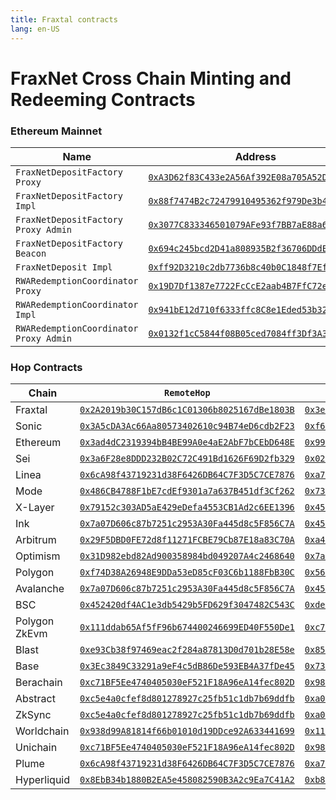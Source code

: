 ```yaml
---
title: Fraxtal contracts
lang: en-US
---
```



# FraxNet Cross Chain Minting and Redeeming Contracts

### Ethereum Mainnet

| Name                                   | Address                                                                                                                 |
| -------------------------------------- | ----------------------------------------------------------------------------------------------------------------------- |
| `FraxNetDepositFactory Proxy`          | [`0xA3D62f83C433e2A56Af392E08a705A52DEd63696`](https://etherscan.io/address/0xA3D62f83C433e2A56Af392E08a705A52DEd63696) |
| `FraxNetDepositFactory Impl`           | [`0x88f7474B2c72479910495362f979De3b4CBcFBb4`](https://etherscan.io/address/0x88f7474B2c72479910495362f979De3b4CBcFBb4) |
| `FraxNetDepositFactory Proxy Admin`    | [`0x3077C833346501079AFe93f7BB7aE88a6fBbC1f5`](https://etherscan.io/address/0x3077C833346501079AFe93f7BB7aE88a6fBbC1f5) |
| `FraxNetDepositFactory Beacon`         | [`0x694c245bcd2D41a808935B2f36706DDdECF1BF81`](https://etherscan.io/address/0x694c245bcd2D41a808935B2f36706DDdECF1BF81) |
| `FraxNetDeposit Impl`                  | [`0xff92D3210c2db7736b8c40b0C1848f7Ef74Cf519`](https://etherscan.io/address/0xff92D3210c2db7736b8c40b0C1848f7Ef74Cf519) |
| `RWARedemptionCoordinator Proxy`       | [`0x19D7Df1387e7722FcCcE2aab4B7FfC72e6592934`](https://etherscan.io/address/0x19D7Df1387e7722FcCcE2aab4B7FfC72e6592934) |
| `RWARedemptionCoordinator Impl`        | [`0x941bE12d710f6333ffc8C8e1Eded53b329FD3EE7`](https://etherscan.io/address/0x941bE12d710f6333ffc8C8e1Eded53b329FD3EE7) |
| `RWARedemptionCoordinator Proxy Admin` | [`0x0132f1cC5844f08B05ced7084ff3Df3A3b582D43`](https://etherscan.io/address/0x0132f1cC5844f08B05ced7084ff3Df3A3b582D43) |

### Hop Contracts

| Chain         | `RemoteHop`                                                                                                                             | `MintRedeemHop`                                                                                                                         |
| ------------- | --------------------------------------------------------------------------------------------------------------------------------------- | --------------------------------------------------------------------------------------------------------------------------------------- |
| Fraxtal       | [`0x2A2019b30C157dB6c1C01306b8025167dBe1803B`](https://fraxscan.com/address/0x2A2019b30C157dB6c1C01306b8025167dBe1803B)                 | [`0x3e6a2cBaFD864e09e6DAb9Cf035a0AbEa32bc0BC`](https://fraxscan.com/address/0x3e6a2cBaFD864e09e6DAb9Cf035a0AbEa32bc0BC)                 |
| Sonic         | [`0x3A5cDA3Ac66Aa80573402610c94B74eD6cdb2F23`](https://sonicscan.org/address/0x3A5cDA3Ac66Aa80573402610c94B74eD6cdb2F23)                | [`0xf6115Bb9b6A4b3660dA409cB7afF1fb773efaD0b`](https://sonicscan.org/address/0xf6115Bb9b6A4b3660dA409cB7afF1fb773efaD0b)                |
| Ethereum      | [`0x3ad4dC2319394bB4BE99A0e4aE2AbF7bCEbD648E`](https://etherscan.io/address/0x3ad4dC2319394bB4BE99A0e4aE2AbF7bCEbD648E)                 | [`0x99B5587ab54A49e3F827D10175Caf69C0187bfA8`](https://etherscan.io/address/0x99B5587ab54A49e3F827D10175Caf69C0187bfA8)                 |
| Sei           | [`0x3a6F28e8DDD232B02C72C491Bd1626F69D2fb329`](https://seitrace.com/address/0x3a6F28e8DDD232B02C72C491Bd1626F69D2fb329?chain=pacific-1) | [`0x0255a172d0a060F2bEab3e7c12334dD73cCC26ba`](https://seitrace.com/address/0x0255a172d0a060F2bEab3e7c12334dD73cCC26ba?chain=pacific-1) |
| Linea         | [`0x6cA98f43719231d38F6426DB64C7F3D5C7CE7876`](https://lineascan.build/address/0x6cA98f43719231d38F6426DB64C7F3D5C7CE7876)              | [`0xa71f2204EDDB8d84F411A0C712687FAe5002e7Fb`](https://lineascan.build/address/0xa71f2204EDDB8d84F411A0C712687FAe5002e7Fb)              |
| Mode          | [`0x486CB4788F1bE7cdEf9301a7a637B451df3Cf262`](https://explorer.mode.network/address/0x486cb4788f1be7cdef9301a7a637b451df3cf262)        | [`0x7360575f6f8F91b38dD078241b0Df508f5fBfDf9`](https://explorer.mode.network/address/0x7360575f6f8f91b38dd078241b0df508f5fbfdf9)        |
| X-Layer       | [`0x79152c303AD5aE429eDefa4553CB1Ad2c6EE1396`](https://www.oklink.com/x-layer/address/0x79152c303AD5aE429eDefa4553CB1Ad2c6EE1396)       | [`0x45c6852A5188Ce1905567EA83454329bd4982007`](https://www.oklink.com/x-layer/address/0x45c6852a5188ce1905567ea83454329bd4982007)       |
| Ink           | [`0x7a07D606c87b7251c2953A30Fa445d8c5F856C7A`](https://explorer.inkonchain.com/address/0x7a07d606c87b7251c2953a30fa445d8c5f856c7a)      | [`0x452420df4AC1e3db5429b5FD629f3047482C543C`](https://explorer.inkonchain.com/address/0x452420df4AC1e3db5429b5FD629f3047482C543C)      |
| Arbitrum      | [`0x29F5DBD0FE72d8f11271FCBE79Cb87E18a83C70A`](https://arbiscan.io/address/0x29f5dbd0fe72d8f11271fcbe79cb87e18a83c70a)                  | [`0xa46A266dCBf199a71532c76967e200994C5A0D6d`](https://arbiscan.io/address/0xa46A266dCBf199a71532c76967e200994C5A0D6d)                  |
| Optimism      | [`0x31D982ebd82Ad900358984bd049207A4c2468640`](https://optimistic.etherscan.io/address/0x31d982ebd82ad900358984bd049207a4c2468640)      | [`0x7a07D606c87b7251c2953A30Fa445d8c5F856C7A`](https://optimistic.etherscan.io/address/0x7a07D606c87b7251c2953A30Fa445d8c5F856C7A)      |
| Polygon       | [`0xf74D38A26948E9DDa53eD85cF03C6b1188FbB30C`](https://polygonscan.com/address/0xf74D38A26948E9DDa53eD85cF03C6b1188FbB30C)              | [`0x5658e82E330e094627D9b362ed0E137eA06673C4`](https://polygonscan.com/address/0x5658e82E330e094627D9b362ed0E137eA06673C4)              |
| Avalanche     | [`0x7a07D606c87b7251c2953A30Fa445d8c5F856C7A`](https://snowtrace.io/address/0x7a07D606c87b7251c2953A30Fa445d8c5F856C7A)                 | [`0x452420df4AC1e3db5429b5FD629f3047482C543C`](https://snowtrace.io/address/0x452420df4AC1e3db5429b5FD629f3047482C543C)                 |
| BSC           | [`0x452420df4AC1e3db5429b5FD629f3047482C543C`](https://bscscan.com/address/0x452420df4AC1e3db5429b5FD629f3047482C543C)                  | [`0xdee45510b42Cb0678C8A61D043C698aF66b0d852`](https://bscscan.com/address/0xdee45510b42Cb0678C8A61D043C698aF66b0d852)                  |
| Polygon ZkEvm | [`0x111ddab65Af5fF96b674400246699ED40F550De1`](https://zkevm.polygonscan.com/address/0x111ddab65Af5fF96b674400246699ED40F550De1)        | [`0xc71BF5Ee4740405030eF521F18A96eA14fec802D`](https://zkevm.polygonscan.com/address/0xc71BF5Ee4740405030eF521F18A96eA14fec802D)        |
| Blast         | [`0xe93Cb38f97469eac2f284a87813D0d701b28E58e`](https://blastscan.io/address/0xe93Cb38f97469eac2f284a87813D0d701b28E58e)                 | [`0x85b1714b25f40FD5025423124c076476073180b3`](https://blastscan.io/address/0x85b1714b25f40FD5025423124c076476073180b3)                 |
| Base          | [`0x3Ec3849C33291a9eF4c5dB86De593EB4A37fDe45`](https://basescan.org/address/0x3Ec3849C33291a9eF4c5dB86De593EB4A37fDe45)                 | [`0x73382eb28F35d80Df8C3fe04A3EED71b1aFce5dE`](https://basescan.org/address/0x73382eb28F35d80Df8C3fe04A3EED71b1aFce5dE)                 |
| Berachain     | [`0xc71BF5Ee4740405030eF521F18A96eA14fec802D`](https://berascan.com/address/0xc71BF5Ee4740405030eF521F18A96eA14fec802D)                 | [`0x983aF86c94Fe3963989c22CeeEb6eA8Eac32D263`](https://berascan.com/address/0x983aF86c94Fe3963989c22CeeEb6eA8Eac32D263)                 |
| Abstract      | [`0xc5e4a0cfef8d801278927c25fb51c1db7b69ddfb`](https://abscan.org/address/0xc5e4a0cfef8d801278927c25fb51c1db7b69ddfb)                   | [`0xa05e9f9b97c963b5651ed6a50fae46625a8c400b`](https://abscan.org/address/0xa05e9f9b97c963b5651ed6a50fae46625a8c400b)                   |
| ZkSync        | [`0xc5e4a0cfef8d801278927c25fb51c1db7b69ddfb`](https://era.zksync.network/address/0xc5e4a0cfef8d801278927c25fb51c1db7b69ddfb)           | [`0xa05e9f9b97c963b5651ed6a50fae46625a8c400b`](https://era.zksync.network/address/0xa05e9f9b97c963b5651ed6a50fae46625a8c400b)           |
| Worldchain    | [`0x938d99A81814f66b01010d19DDce92A633441699`](https://worldscan.org/address/0x938d99A81814f66b01010d19DDce92A633441699)                | [`0x111ddab65Af5fF96b674400246699ED40F550De1`](https://worldscan.org/address/0x111ddab65Af5fF96b674400246699ED40F550De1)                |
| Unichain      | [`0xc71BF5Ee4740405030eF521F18A96eA14fec802D`](https://uniscan.xyz/address/0xc71BF5Ee4740405030eF521F18A96eA14fec802D)                  | [`0x983aF86c94Fe3963989c22CeeEb6eA8Eac32D263`](https://uniscan.xyz/address/0x983aF86c94Fe3963989c22CeeEb6eA8Eac32D263)                  |
| Plume         | [`0x6cA98f43719231d38F6426DB64C7F3D5C7CE7876`](https://explorer.plume.org/address/0x6cA98f43719231d38F6426DB64C7F3D5C7CE7876)           | [`0xa71f2204EDDB8d84F411A0C712687FAe5002e7Fb`](https://explorer.plume.org/address/0xa71f2204EDDB8d84F411A0C712687FAe5002e7Fb)           |
| Hyperliquid   | [`0x8EbB34b1880B2EA5e458082590B3A2c9Ea7C41A2`](https://hyperevmscan.io/address/0x8EbB34b1880B2EA5e458082590B3A2c9Ea7C41A2)              | [`0xb85A8FDa7F5e52E32fa5582847CFfFee9456a5Dc`](https://hyperevmscan.io/address/0xb85a8fda7f5e52e32fa5582847cfffee9456a5dc)              |